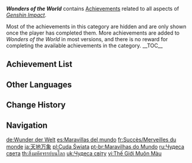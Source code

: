 {{Achievement Category Infobox
|id           = 001
|image        = Achievement Wonders of the World.png
|reward       = 
|primogems    = {{Achievement/Primogems|Wonders of the World Achievements}}
|total        = {{Achievement/Total|Wonders of the World Achievements}}
}}
'''''Wonders of the World''''' contains [[Achievements]] related to all aspects of ''[[Genshin Impact]]''.

Most of the achievements in this category are hidden and are only shown once the player has completed them. More achievements are added to ''Wonders of the World'' in most versions, and there is no reward for completing the available achievements in the category.
__TOC__
{{clr}}
==Achievement List==
{{Achievements by Category Table|version=1|type=1|hidden=1}}

==Other Languages==
{{Other Languages
|en        = Wonders of the World
|zhs       = 天地万象
|zhs_rm    = Tiāndì Wànxiàng
|zht       = 天地萬象
|zht_rm    = Tiāndì Wànxiàng
|zh_tl     = All Things in the World
|ja        = 天地万象
|ja_rm     = Tenchi Banshou
|ja_tl     = All Things in the World
|ko        = 천지만물
|ko_tl     = Everything Under the Sun
|es        = Maravillas del mundo
|es_tl     = Wonders of the World
|fr        = Merveilles du monde
|fr_tl     = Wonders of the World
|ru        = Чудеса света
|ru_tl     = Wonders of the World
|th        = สิ่งมหัศจรรย์บนโลก
|th_rm     = Sing Omhatchan Bon Lok
|th_tl     = Wonders of the World
|vi        = Thế giới muôn màu
|vi_tl     = Colorful World
|de        = Wunder der Welt
|de_tl     = Wonders of the World
|id        = Keajaiban Dunia
|id_tl     = The Magic of the World
|pt        = Maravilhas do Mundo
|pt_tl     = Wonders of the World
|tr        = Dünyanın Harikaları
|tr_tl     = Wonders of the World
|it        = Meraviglie del mondo
|it_tl     = Wonders of the World
}}

==Change History==
{{Change History|1.0}}

==Navigation==
{{Achievement Navbox}}

[[de:Wunder der Welt]]
[[es:Maravillas del mundo]]
[[fr:Succès/Merveilles du monde]]
[[ja:天地万象]]
[[pl:Cuda Świata]]
[[pt-br:Maravilhas do Mundo]]
[[ru:Чудеса света]]
[[th:สิ่งมหัศจรรย์บนโลก]]
[[uk:Чудеса світу]]
[[vi:Thế Giới Muôn Màu]]